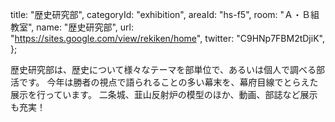 
  title: "歴史研究部",
  categoryId: "exhibition",
  areaId: "hs-f5",
  room: "Ａ・Ｂ組教室",
  name: "歴史研究部",
  url: "https://sites.google.com/view/rekiken/home",
  twitter: "C9HNp7FBM2tDjiK",
};

歴史研究部は、歴史について様々なテーマを部単位で、あるいは個人で調べる部活です。
今年は勝者の視点で語られることの多い幕末を、幕府目線でとらえた展示を行っています。
二条城、韮山反射炉の模型のほか、動画、部誌など展示も充実！

<Image src="ahsc/model.png" alt="" layout="fill" />
